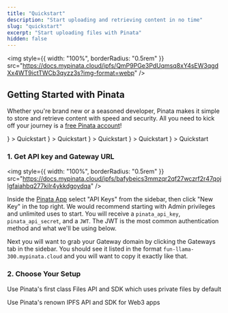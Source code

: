 ```yaml
---
title: "Quickstart"
description: "Start uploading and retrieving content in no time"
slug: "quickstart"
excerpt: "Start uploading files with Pinata"
hidden: false
---
```


<img
  style={{ width: "100%", borderRadius: "0.5rem" }}
  src="https://docs.mypinata.cloud/ipfs/QmP9PGe3PdUqmsq8xY4sEW3qgdXx4WT9ictTWCb3qyzz3s?img-format=webp"
/>

## Getting Started with Pinata

Whether you're brand new or a seasoned developer, Pinata makes it simple to store and retrieve content with speed and security. All you need to kick off your journey is a [free Pinata account](https://app.pinata.cloud/register)!

<CardGroup cols={3}>
  <Card
    horizontal
    title="Next.Js"
    href="/frameworks/next-js"
    icon={
    <svg width="800px" height="800px" class="h-6 w-6" viewBox="0 0 256 256" version="1.1" xmlns="http://www.w3.org/2000/svg" xmlns:xlink="http://www.w3.org/1999/xlink" preserveAspectRatio="xMidYMid"><g><path d="M119.616813,0.0688905149 C119.066276,0.118932037 117.314565,0.294077364 115.738025,0.419181169 C79.3775171,3.69690087 45.3192571,23.3131775 23.7481916,53.4631946 C11.7364614,70.2271045 4.05395894,89.2428829 1.15112414,109.384595 C0.12512219,116.415429 0,118.492153 0,128.025062 C0,137.557972 0.12512219,139.634696 1.15112414,146.665529 C8.10791789,194.730411 42.3163245,235.11392 88.7116325,250.076335 C97.0197458,252.753556 105.778299,254.580072 115.738025,255.680985 C119.616813,256.106338 136.383187,256.106338 140.261975,255.680985 C157.453763,253.779407 172.017986,249.525878 186.382014,242.194795 C188.584164,241.068861 189.00958,240.768612 188.709286,240.518404 C188.509091,240.36828 179.124927,227.782837 167.86393,212.570214 L147.393939,184.922273 L121.743891,146.965779 C107.630108,126.098464 96.0187683,109.034305 95.9186706,109.034305 C95.8185728,109.009284 95.7184751,125.873277 95.6684262,146.465363 C95.5933529,182.52028 95.5683284,183.971484 95.1178886,184.82219 C94.4672532,186.048207 93.9667644,186.548623 92.915738,187.099079 C92.114956,187.499411 91.4142717,187.574474 87.6355816,187.574474 L83.3063539,187.574474 L82.1552297,186.848872 C81.4044966,186.373477 80.8539589,185.747958 80.4785924,185.022356 L79.9530792,183.896422 L80.0031281,133.729796 L80.0782014,83.5381493 L80.8539589,82.5623397 C81.25435,82.0369037 82.1051808,81.3613431 82.7057674,81.0360732 C83.7317693,80.535658 84.1321603,80.4856165 88.4613881,80.4856165 C93.5663734,80.4856165 94.4172043,80.6857826 95.7434995,82.1369867 C96.1188661,82.5373189 110.007429,103.454675 126.623656,128.650581 C143.239883,153.846488 165.962072,188.250034 177.122972,205.139048 L197.392766,235.839522 L198.418768,235.163961 C207.502639,229.259062 217.112023,220.852086 224.719453,212.09482 C240.910264,193.504394 251.345455,170.835585 254.848876,146.665529 C255.874878,139.634696 256,137.557972 256,128.025062 C256,118.492153 255.874878,116.415429 254.848876,109.384595 C247.892082,61.3197135 213.683675,20.9362052 167.288368,5.97379012 C159.105376,3.32158945 150.396872,1.49507389 140.637341,0.394160408 C138.234995,0.143952798 121.693842,-0.131275573 119.616813,0.0688905149 L119.616813,0.0688905149 Z M172.017986,77.4831252 C173.219159,78.0836234 174.195112,79.2345784 174.545455,80.435575 C174.74565,81.0861148 174.795699,94.9976579 174.74565,126.348671 L174.670577,171.336 L166.73783,159.17591 L158.780059,147.01582 L158.780059,114.313685 C158.780059,93.1711423 158.880156,81.2862808 159.030303,80.7108033 C159.430694,79.3096407 160.306549,78.2087272 161.507722,77.5581875 C162.533724,77.0327515 162.909091,76.98271 166.837928,76.98271 C170.541544,76.98271 171.19218,77.0327515 172.017986,77.4831252 Z"></path></g></svg>
    }
    >
    Quickstart
  </Card>
  <Card
    horizontal
    title="React"
    href="/frameworks/react"
    icon={
    <svg xmlns="http://www.w3.org/2000/svg" class="h-6 w-6" width="28" height="32" viewBox="0 0 256 256"><path fill="#00D8FF" d="M210.483 73.824a172 172 0 0 0-8.24-2.597c.465-1.9.893-3.777 1.273-5.621c6.238-30.281 2.16-54.676-11.769-62.708c-13.355-7.7-35.196.329-57.254 19.526a171 171 0 0 0-6.375 5.848a156 156 0 0 0-4.241-3.917C100.759 3.829 77.587-4.822 63.673 3.233C50.33 10.957 46.379 33.89 51.995 62.588a171 171 0 0 0 1.892 8.48c-3.28.932-6.445 1.924-9.474 2.98C17.309 83.498 0 98.307 0 113.668c0 15.865 18.582 31.778 46.812 41.427a146 146 0 0 0 6.921 2.165a168 168 0 0 0-2.01 9.138c-5.354 28.2-1.173 50.591 12.134 58.266c13.744 7.926 36.812-.22 59.273-19.855a146 146 0 0 0 5.342-4.923a168 168 0 0 0 6.92 6.314c21.758 18.722 43.246 26.282 56.54 18.586c13.731-7.949 18.194-32.003 12.4-61.268a145 145 0 0 0-1.535-6.842c1.62-.48 3.21-.974 4.76-1.488c29.348-9.723 48.443-25.443 48.443-41.52c0-15.417-17.868-30.326-45.517-39.844m-6.365 70.984q-2.102.694-4.3 1.345c-3.24-10.257-7.612-21.163-12.963-32.432c5.106-11 9.31-21.767 12.459-31.957c2.619.758 5.16 1.557 7.61 2.4c23.69 8.156 38.14 20.213 38.14 29.504c0 9.896-15.606 22.743-40.946 31.14m-10.514 20.834c2.562 12.94 2.927 24.64 1.23 33.787c-1.524 8.219-4.59 13.698-8.382 15.893c-8.067 4.67-25.32-1.4-43.927-17.412a157 157 0 0 1-6.437-5.87c7.214-7.889 14.423-17.06 21.459-27.246c12.376-1.098 24.068-2.894 34.671-5.345q.785 3.162 1.386 6.193M87.276 214.515c-7.882 2.783-14.16 2.863-17.955.675c-8.075-4.657-11.432-22.636-6.853-46.752a157 157 0 0 1 1.869-8.499c10.486 2.32 22.093 3.988 34.498 4.994c7.084 9.967 14.501 19.128 21.976 27.15a135 135 0 0 1-4.877 4.492c-9.933 8.682-19.886 14.842-28.658 17.94M50.35 144.747c-12.483-4.267-22.792-9.812-29.858-15.863c-6.35-5.437-9.555-10.836-9.555-15.216c0-9.322 13.897-21.212 37.076-29.293c2.813-.98 5.757-1.905 8.812-2.773c3.204 10.42 7.406 21.315 12.477 32.332c-5.137 11.18-9.399 22.249-12.634 32.792a135 135 0 0 1-6.318-1.979m12.378-84.26c-4.811-24.587-1.616-43.134 6.425-47.789c8.564-4.958 27.502 2.111 47.463 19.835a144 144 0 0 1 3.841 3.545c-7.438 7.987-14.787 17.08-21.808 26.988c-12.04 1.116-23.565 2.908-34.161 5.309a160 160 0 0 1-1.76-7.887m110.427 27.268a348 348 0 0 0-7.785-12.803c8.168 1.033 15.994 2.404 23.343 4.08c-2.206 7.072-4.956 14.465-8.193 22.045a381 381 0 0 0-7.365-13.322m-45.032-43.861c5.044 5.465 10.096 11.566 15.065 18.186a322 322 0 0 0-30.257-.006c4.974-6.559 10.069-12.652 15.192-18.18M82.802 87.83a323 323 0 0 0-7.227 13.238c-3.184-7.553-5.909-14.98-8.134-22.152c7.304-1.634 15.093-2.97 23.209-3.984a322 322 0 0 0-7.848 12.897m8.081 65.352c-8.385-.936-16.291-2.203-23.593-3.793c2.26-7.3 5.045-14.885 8.298-22.6a321 321 0 0 0 7.257 13.246c2.594 4.48 5.28 8.868 8.038 13.147m37.542 31.03c-5.184-5.592-10.354-11.779-15.403-18.433c4.902.192 9.899.29 14.978.29c5.218 0 10.376-.117 15.453-.343c-4.985 6.774-10.018 12.97-15.028 18.486m52.198-57.817c3.422 7.8 6.306 15.345 8.596 22.52c-7.422 1.694-15.436 3.058-23.88 4.071a382 382 0 0 0 7.859-13.026a347 347 0 0 0 7.425-13.565m-16.898 8.101a359 359 0 0 1-12.281 19.815a329 329 0 0 1-23.444.823c-7.967 0-15.716-.248-23.178-.732a310 310 0 0 1-12.513-19.846h.001a307 307 0 0 1-10.923-20.627a310 310 0 0 1 10.89-20.637l-.001.001a307 307 0 0 1 12.413-19.761c7.613-.576 15.42-.876 23.31-.876H128c7.926 0 15.743.303 23.354.883a329 329 0 0 1 12.335 19.695a359 359 0 0 1 11.036 20.54a330 330 0 0 1-11 20.722m22.56-122.124c8.572 4.944 11.906 24.881 6.52 51.026q-.518 2.504-1.15 5.09c-10.622-2.452-22.155-4.275-34.23-5.408c-7.034-10.017-14.323-19.124-21.64-27.008a161 161 0 0 1 5.888-5.4c18.9-16.447 36.564-22.941 44.612-18.3M128 90.808c12.625 0 22.86 10.235 22.86 22.86s-10.235 22.86-22.86 22.86s-22.86-10.235-22.86-22.86s10.235-22.86 22.86-22.86"/></svg>
    }
  >
    Quickstart
  </Card>
  <Card
    horizontal
    title="Node.js"
    href="/frameworks/node-js"
    icon={
    <svg class="h-6 w-6" height="289" preserveAspectRatio="xMidYMid" viewBox="0 0 256 289" width="256" xmlns="http://www.w3.org/2000/svg"><path d="m127.999999 288.463771c-3.975155 0-7.6853-1.060043-11.130435-2.915115l-35.2463756-20.935818c-5.3002084-2.915114-2.650103-3.975156-1.0600426-4.505177 7.1552801-2.385091 8.4803317-2.915114 15.900623-7.15528.7950291-.53002 1.8550717-.265009 2.650103.265011l27.0310552 16.165632c1.060043.530021 2.385094.530021 3.180126 0l105.739129-61.21739c1.060043-.530023 1.590063-1.590063 1.590063-2.915115v-122.1697723c0-1.3250538-.53002-2.3850941-1.590063-2.9151143l-105.739129-60.9523818c-1.060043-.5300201-2.385094-.5300201-3.180126 0l-105.7391316 60.9523818c-1.0600403.5300202-1.5900605 1.8550717-1.5900605 2.9151143v122.1697723c0 1.060041.5300202 2.385092 1.5900605 2.915115l28.8861293 16.695652c15.6356117 7.950309 25.4409949-1.325052 25.4409949-10.600415v-120.579712c0-1.5900605 1.3250515-3.1801232 3.1801232-3.1801232h13.5155288c1.5900627 0 3.1801232 1.3250515 3.1801232 3.1801232v120.579712c0 20.935818-11.3954436 33.126293-31.2712211 33.126293-6.0952375 0-10.8654235 0-24.3809523-6.625258l-27.8260867-15.90062c-6.89026889-3.975157-11.1304347-11.395446-11.1304347-19.345758v-122.1697723c0-7.9503092 4.24016581-15.3706005 11.1304347-19.3457551l105.7391293-61.21739308c6.62526-3.71014336 15.635612-3.71014336 22.260872 0l105.739129 61.21739308c6.890269 3.9751546 11.130435 11.3954459 11.130435 19.3457551v122.1697723c0 7.950312-4.240166 15.370601-11.130435 19.345758l-105.739129 61.21739c-3.445137 1.590063-7.420291 2.385095-11.130437 2.385095zm32.596275-84.008283c-46.376813 0-55.917185-21.200829-55.917185-39.221533 0-1.590062 1.325052-3.180123 3.180123-3.180123h13.78054c1.590061 0 2.915112 1.06004 2.915112 2.650103 2.120083 14.045549 8.215323 20.935818 36.306419 20.935818 22.260871 0 31.801243-5.035197 31.801243-16.960663 0-6.890269-2.650103-11.925466-37.366461-15.370601-28.886127-2.915114-46.90683-9.275363-46.90683-32.331263 0-21.4658385 18.020703-34.1863359 48.231884-34.1863359 33.921324 0 50.616976 11.6604571 52.737059 37.1014499 0 .795031-.265011 1.590063-.795031 2.385094-.53002.53002-1.325052 1.06004-2.120083 1.06004h-13.780538c-1.325051 0-2.650103-1.06004-2.915114-2.385092-3.180123-14.575569-11.395446-19.345757-33.126293-19.345757-24.380954 0-27.296066 8.480332-27.296066 14.84058 0 7.685301 3.445134 10.070395 36.306418 14.310561 32.596273 4.240165 47.966873 10.335403 47.966873 33.126292-.265011 23.320912-19.345755 36.57143-53.00207 36.57143z" fill="#539e43"></path></svg>
    }
    >
    Quickstart
  </Card>
  <Card
    horizontal
    title="Svelte"
    href="/frameworks/sveltekit"
    icon={
    <svg class="h-6 w-6" xmlns="http://www.w3.org/2000/svg" width="26.6" height="32" viewBox="0 0 256 308"><path fill="#FF3E00" d="M239.682 40.707C211.113-.182 154.69-12.301 113.895 13.69L42.247 59.356a82.2 82.2 0 0 0-37.135 55.056a86.57 86.57 0 0 0 8.536 55.576a82.4 82.4 0 0 0-12.296 30.719a87.6 87.6 0 0 0 14.964 66.244c28.574 40.893 84.997 53.007 125.787 27.016l71.648-45.664a82.18 82.18 0 0 0 37.135-55.057a86.6 86.6 0 0 0-8.53-55.577a82.4 82.4 0 0 0 12.29-30.718a87.57 87.57 0 0 0-14.963-66.244"/><path fill="#FFF" d="M106.889 270.841c-23.102 6.007-47.497-3.036-61.103-22.648a52.7 52.7 0 0 1-9.003-39.85a50 50 0 0 1 1.713-6.693l1.35-4.115l3.671 2.697a92.5 92.5 0 0 0 28.036 14.007l2.663.808l-.245 2.659a16.07 16.07 0 0 0 2.89 10.656a17.14 17.14 0 0 0 18.397 6.828a15.8 15.8 0 0 0 4.403-1.935l71.67-45.672a14.92 14.92 0 0 0 6.734-9.977a15.92 15.92 0 0 0-2.713-12.011a17.16 17.16 0 0 0-18.404-6.832a15.8 15.8 0 0 0-4.396 1.933l-27.35 17.434a52.3 52.3 0 0 1-14.553 6.391c-23.101 6.007-47.497-3.036-61.101-22.649a52.68 52.68 0 0 1-9.004-39.849a49.43 49.43 0 0 1 22.34-33.114l71.664-45.677a52.2 52.2 0 0 1 14.563-6.398c23.101-6.007 47.497 3.036 61.101 22.648a52.7 52.7 0 0 1 9.004 39.85a51 51 0 0 1-1.713 6.692l-1.35 4.116l-3.67-2.693a92.4 92.4 0 0 0-28.037-14.013l-2.664-.809l.246-2.658a16.1 16.1 0 0 0-2.89-10.656a17.14 17.14 0 0 0-18.398-6.828a15.8 15.8 0 0 0-4.402 1.935l-71.67 45.674a14.9 14.9 0 0 0-6.73 9.975a15.9 15.9 0 0 0 2.709 12.012a17.16 17.16 0 0 0 18.404 6.832a15.8 15.8 0 0 0 4.402-1.935l27.345-17.427a52.2 52.2 0 0 1 14.552-6.397c23.101-6.006 47.497 3.037 61.102 22.65a52.68 52.68 0 0 1 9.003 39.848a49.45 49.45 0 0 1-22.34 33.12l-71.664 45.673a52.2 52.2 0 0 1-14.563 6.398"/></svg>
    }
    >
    Quickstart
    </Card>
  <Card
    horizontal
    title="Remix"
    href="/frameworks/remix"
    icon={
    <svg class="h-6 w-6" xmlns="http://www.w3.org/2000/svg" width="32" height="32" viewBox="0 0 24 24"><path fill="#888888" d="M21.511 18.508c.216 2.773.216 4.073.216 5.492H15.31c0-.309.006-.592.011-.878c.018-.892.036-1.821-.109-3.698c-.19-2.747-1.374-3.358-3.55-3.358H1.574v-5H11.97c2.748 0 4.122-.835 4.122-3.049c0-1.946-1.374-3.125-4.122-3.125H1.573V0h11.541c6.221 0 9.313 2.938 9.313 7.632c0 3.511-2.176 5.8-5.114 6.182c2.48.497 3.93 1.909 4.198 4.694M1.573 24v-3.727h6.784c1.133 0 1.379.84 1.379 1.342V24Z"/></svg>
    }
    >
    Quickstart
    </Card>

</CardGroup>

### 1. Get API key and Gateway URL

<img
  style={{ width: "100%", borderRadius: "0.5rem" }}
  src="https://docs.mypinata.cloud/ipfs/bafybeics3mmzqr2qf27wczrf2r47qojlgfaiahbq277kilr4ykkdgoydqa"
/>

Inside the [Pinata App](https://app.pinata.cloud) select "API Keys" from the sidebar, then click "New Key" in the top right. We would recommend starting with Admin privileges and unlimited uses to start. You will receive a `pinata_api_key`, `pinata_api_secret`, and a `JWT`. The JWT is the most common authentication method and what we'll be using below.

Next you will want to grab your Gateway domain by clicking the Gateways tab in the sidebar. You should see it listed in the format `fun-llama-300.mypinata.cloud` and you will want to copy it exactly like that.

### 2. Choose Your Setup

<CardGroup cols={2}>
<Card icon="file" horizontal href="/quickstart-files" title="Files API">
Use Pinata's first class Files API and SDK which uses private files by default
</Card>

<Card
horizontal
icon="cube"
color="#00cc92"
href="/quickstart-ipfs" title="IPFS API">
Use Pinata's renown IPFS API and SDK for Web3 apps
</Card>
</CardGroup>
